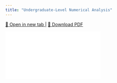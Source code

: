 ```yaml
---
title: "Undergraduate-Level Numerical Analysis"
---
```


<p>
  <a href="pdf/NA1.pdf" target="_blank" rel="noopener noreferrer">
    📖 Open in new tab
  </a> |
  <a href="pdf/NA1.pdf" download>
    📄 Download PDF
  </a>
</p>

<div class="responsive-pdf">
  <iframe src="pdf/NA1.pdf" frameborder="0"></iframe>
</div>